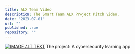 ```yaml
---
title: ALX Team Video
description: The Smart Team ALX Project Pitch Video.
date: "2023-07-01"
url: ""
published: true
repository: ""
---
```



[![IMAGE ALT TEXT](http://img.youtube.com/vi/vBKUv8RXNso/0.jpg)](http://www.youtube.com/watch?v=vBKUv8RXNso "Video Title")
The project: A cybersecurity learning app
